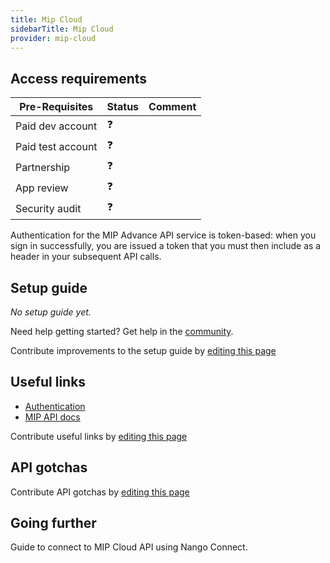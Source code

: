```yaml
---
title: Mip Cloud
sidebarTitle: Mip Cloud
provider: mip-cloud
---
```



<Overview />
<PreBuiltTooling />
<PreBuiltUseCases />

## Access requirements
| Pre-Requisites | Status | Comment|
| - | - | - |
| Paid dev account | ❓ |  |
| Paid test account | ❓ |  |
| Partnership | ❓ | |
| App review | ❓ |  |
| Security audit | ❓ | |

Authentication for the MIP Advance API service is token-based: when you sign in successfully, you are issued a token that you must then include as a header in your subsequent API calls.
## Setup guide

_No setup guide yet._

<Tip>Need help getting started? Get help in the [community](https://nango.dev/slack).</Tip>

<Note>Contribute improvements to the setup guide by [editing this page](https://github.com/nangohq/nango/tree/master/docs/integrations/all/mip-cloud.mdx)</Note>


## Useful links

-   [Authentication](https://documentation.mip.com/#/quickStart/settings/applicationLogin)
-   [MIP API docs](https://documentation.mip.com/#/quickStart)

<Note>Contribute useful links by [editing this page](https://github.com/nangohq/nango/tree/master/docs/integrations/all/mip-cloud.mdx)</Note>

## API gotchas

<Note>Contribute API gotchas by [editing this page](https://github.com/nangohq/nango/tree/master/docs/integrations/all/mip-cloud.mdx)</Note>

## Going further

<Card title="Connect to MIP Cloud" icon="link" href="/integrations/all/mip-cloud/connect" horizontal>
  Guide to connect to MIP Cloud API using Nango Connect.
</Card>
